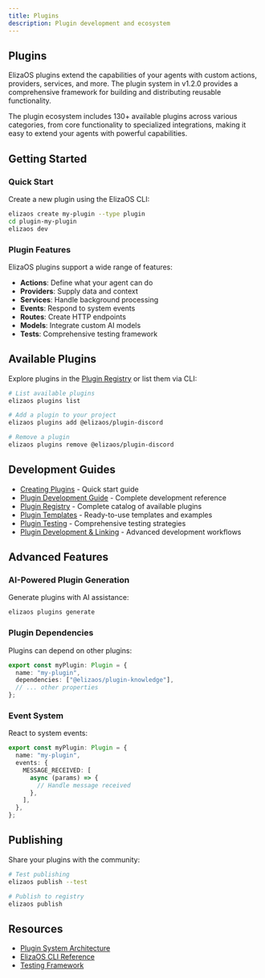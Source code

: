 ```yaml
---
title: Plugins
description: Plugin development and ecosystem
---
```


## Plugins

ElizaOS plugins extend the capabilities of your agents with custom actions, providers, services, and
more. The plugin system in v1.2.0 provides a comprehensive framework for building and distributing
reusable functionality.

The plugin ecosystem includes 130+ available plugins across various categories, from core
functionality to specialized integrations, making it easy to extend your agents with powerful
capabilities.

## Getting Started

### Quick Start

Create a new plugin using the ElizaOS CLI:

```bash
elizaos create my-plugin --type plugin
cd plugin-my-plugin
elizaos dev
```

### Plugin Features

ElizaOS plugins support a wide range of features:

- **Actions**: Define what your agent can do
- **Providers**: Supply data and context
- **Services**: Handle background processing
- **Events**: Respond to system events
- **Routes**: Create HTTP endpoints
- **Models**: Integrate custom AI models
- **Tests**: Comprehensive testing framework

## Available Plugins

Explore plugins in the [Plugin Registry](/docs/plugins/plugin-registry) or list them via CLI:

```bash
# List available plugins
elizaos plugins list

# Add a plugin to your project
elizaos plugins add @elizaos/plugin-discord

# Remove a plugin
elizaos plugins remove @elizaos/plugin-discord
```

## Development Guides

- [Creating Plugins](/docs/plugins/creating-plugins) - Quick start guide
- [Plugin Development Guide](/docs/plugins/plugin-development) - Complete development reference
- [Plugin Registry](/docs/plugins/plugin-registry) - Complete catalog of available plugins
- [Plugin Templates](/docs/plugins/plugin-templates) - Ready-to-use templates and examples
- [Plugin Testing](/docs/plugins/plugin-testing) - Comprehensive testing strategies
- [Plugin Development & Linking](/docs/guides/plugin-development-linking) - Advanced development
  workflows

## Advanced Features

### AI-Powered Plugin Generation

Generate plugins with AI assistance:

```bash
elizaos plugins generate
```

### Plugin Dependencies

Plugins can depend on other plugins:

```typescript
export const myPlugin: Plugin = {
  name: "my-plugin",
  dependencies: ["@elizaos/plugin-knowledge"],
  // ... other properties
};
```

### Event System

React to system events:

```typescript
export const myPlugin: Plugin = {
  name: "my-plugin",
  events: {
    MESSAGE_RECEIVED: [
      async (params) => {
        // Handle message received
      },
    ],
  },
};
```

## Publishing

Share your plugins with the community:

```bash
# Test publishing
elizaos publish --test

# Publish to registry
elizaos publish
```

## Resources

- [Plugin System Architecture](/docs/core-concepts/architecture/plugin-system)
- [ElizaOS CLI Reference](/docs/cli/overview)
- [Testing Framework](/docs/core-concepts/infrastructure/testing)

